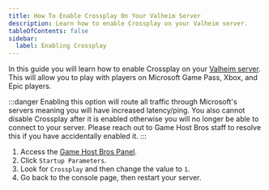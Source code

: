 ```yaml
---
title: How To Enable Crossplay On Your Valheim Server
description: Learn how to enable Crossplay on your Valheim server.
tableOfContents: false
sidebar:
  label: Enabling Crossplay
---
```


In this guide you will learn how to enable Crossplay on your [Valheim server](https://www.gamehostbros.com/valheim-server-hosting/). This will allow you to play with players on Microsoft Game Pass, Xbox, and Epic players.

:::danger
Enabling this option will route all traffic through Microsoft's servers meaning you will have increased latency/ping. You also cannot disable Crossplay after it is enabled otherwise you will no longer be able to connect to your server. Please reach out to Game Host Bros staff to resolve this if you have accidentally enabled it.
:::
<Steps>
1. Access the [Game Host Bros Panel](https://panel.gamehostbros.com/).
2. Click `Startup Parameters`.
3. Look for `Crossplay` and then change the value to `1`.
4. Go back to the console page, then restart your server.
</Steps>